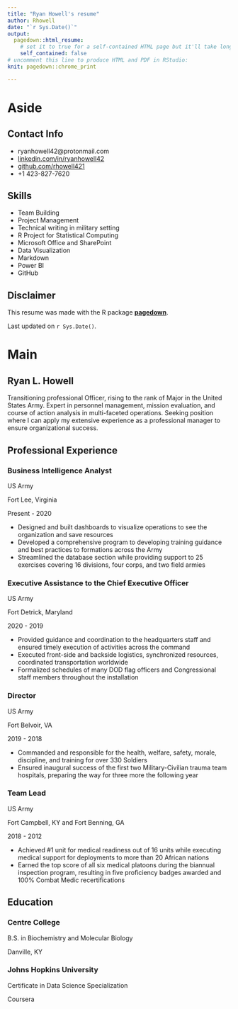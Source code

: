```yaml
---
title: "Ryan Howell's resume"
author: Rhowell
date: "`r Sys.Date()`"
output:
  pagedown::html_resume:
    # set it to true for a self-contained HTML page but it'll take longer to render
    self_contained: false
# uncomment this line to produce HTML and PDF in RStudio:
knit: pagedown::chrome_print

---
```


Aside
================================================================================


Contact Info {#contact}
--------------------------------------------------------------------------------

- <i class="fa fa-envelope"></i> ryanhowell42@protonmail.com
- <i class="fa fa-linkedin"></i> [linkedin.com/in/ryanhowell42](linkedin.com/in/ryanhowell42)
- <i class="fa fa-github"></i> [github.com/rhowell421](https://github.com/rhowell421)
- <i class="fa fa-phone"></i> +1 423-827-7620


Skills {#skills}
--------------------------------------------------------------------------------

- Team Building	
- Project Management
- Technical writing in military setting	  
- R Project for Statistical Computing 
- Microsoft Office and SharePoint
- Data Visualization
- Markdown
- Power BI
- GitHub



Disclaimer {#disclaimer}
--------------------------------------------------------------------------------

This resume was made with the R package [**pagedown**](https://github.com/rstudio/pagedown).

Last updated on `r Sys.Date()`.



Main
================================================================================

Ryan L. Howell {#title}
--------------------------------------------------------------------------------

Transitioning professional Officer, rising to the rank of Major in the United States Army. Expert in personnel management, mission evaluation, and course of action analysis in multi-faceted operations. Seeking position where I can apply my extensive experience as a professional manager to ensure organizational success. 


Professional Experience {data-icon=suitcase}
--------------------------------------------------------------------------------

### Business Intelligence Analyst

US Army

Fort Lee, Virginia

Present - 2020

- Designed and built dashboards to visualize operations to see the organization and save resources 
- Developed a comprehensive program to developing training guidance and best practices to formations across the Army
- Streamlined the database section while providing support to 25 exercises covering 16 divisions, four corps, and two field armies


### Executive Assistance to the Chief Executive Officer

US Army

Fort Detrick, Maryland

2020 - 2019

- Provided guidance and coordination to the headquarters staff and ensured timely execution of activities across the command  
-	Executed front-side and backside logistics, synchronized resources, coordinated  transportation worldwide  
- Formalized schedules of many DOD flag officers and Congressional staff members throughout the installation  


### Director

US Army

Fort Belvoir, VA

2019 - 2018

- Commanded and responsible for the health, welfare, safety, morale, discipline, and training for over 330 Soldiers
- Ensured inaugural success of the first two Military-Civilian trauma team hospitals, preparing the way for three more the following year


### Team Lead

US Army 

Fort Campbell, KY and Fort Benning, GA

2018 - 2012

-	Achieved #1 unit for medical readiness out of 16 units while executing medical support for deployments to more than 20 African nations
-	Earned the top score of all six medical platoons during the biannual inspection program, resulting in five proficiency badges awarded and 100% Combat Medic recertifications


Education {data-icon=graduation-cap data-concise=true}
--------------------------------------------------------------------------------

### Centre College

B.S. in Biochemistry and Molecular Biology

Danville, KY

### Johns Hopkins University

Certificate in Data Science Specialization

Coursera

